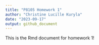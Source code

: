 ```yaml
---
title: "P8105 Homework 1"
author: "Christine Lucille Kuryla"
date: "2023-09-17"
output: github_document
---
```


This is the Rmd document for homework 1!